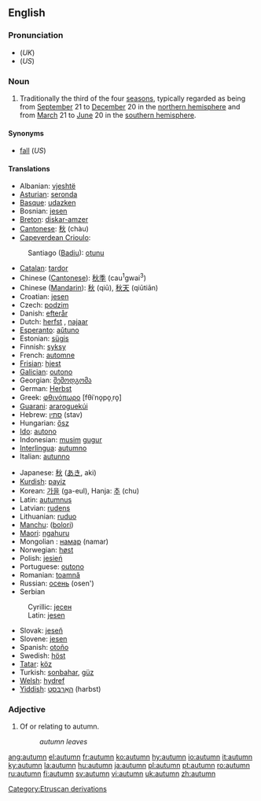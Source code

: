 ==English==

===Pronunciation===
*(''UK'') {{IPA|/ˈɒ.təm/}}
*(''US'') {{IPA|/ˈɑ.ɾə̆m/}}

===Noun===
{{en-noun}}

# Traditionally the third of the four [[season]]s, typically regarded as being from [[September]] 21 to [[December]] 20 in the [[northern hemisphere]] and from [[March]] 21 to [[June]] 20 in the [[southern hemisphere]].

====Synonyms====
*[[fall]] (''US'')

====Translations====
{{top}}
*Albanian: [[vjeshtë]]
*[[Asturian]]: [[seronda]] {{f}}
*[[Basque]]: [[udazken]]
*Bosnian: [[jesen#Bosnian|jesen]] {{f}}
*[[Breton]]: [[diskar-amzer]] {{m}}
*[[Cantonese]]: [[秋]] (chàu)
*[[Capeverdean Crioulo]]:
:Santiago ([[Badiu]]): [[otunu]]
*[[Catalan]]: [[tardor]] {{m}}
*Chinese ([[Cantonese]]): [[秋季]] (cau<sup>1</sup>gwai<sup>3</sup>)
*Chinese ([[Mandarin]]): [[秋]] (qiū), [[秋天]] (qiūtiān)
*Croatian: [[jesen]]
*Czech: [[podzim]] {{m}}
*Danish: [[efterår]]
*Dutch: [[herfst]] {{m}}, [[najaar]] {{n}}
*[[Esperanto]]: [[aŭtuno]]
*Estonian: [[sügis]]
*Finnish: [[syksy]]
*French: [[automne]] {{m}}
*[[Frisian]]: [[hjest]]
*[[Galician]]: [[outono]] {{m}}
*Georgian: [[შემოდგომა]]
*German: [[Herbst]] {{m}}
*Greek: [[φθινόπωρο]] [fθiˈno̞po̞ˌro̞] {{n}}
*[[Guarani]]: [[araroguekúi]]
*Hebrew: [[סתיו]] (stav)
*Hungarian: [[ősz]]
*[[Ido]]: [[autono]]
*Indonesian: [[musim]] [[gugur]]
*[[Interlingua]]: [[autumno]]
*Italian: [[autunno]] {{m}}
{{mid}}
*Japanese: [[秋]] ([[あき]], aki)
*[[Kurdish]]: [[payiz]] {{f}}
*Korean: [[가을]] (ga-eul), Hanja: [[추]] (chu)
*Latin: [[autumnus]] {{m}}
*Latvian: [[rudens]] {{m}}
*Lithuanian: [[ruduo]] {{m}}
*[[Manchu]]: ([[bolori]])
*[[Maori]]: [[ngahuru]]
*Mongolian : [[намар]] (namar)
*Norwegian: [[høst]] {{m}}
*Polish: [[jesień]] {{f}}
*Portuguese: [[outono]] {{m}}
*Romanian: [[toamnă]] {{f}}
*Russian: [[осень]] (osen')
*Serbian
:Cyrillic: [[јесен#Serbian|јесен]] {{f}}
:Latin: [[jesen#Serbian|jesen]] {{f}}
*Slovak: [[jeseň]] {{f}}
*Slovene: [[jesen]] {{f}}
*Spanish: [[otoño]] {{m}}
*Swedish: [[höst]]
*[[Tatar]]: [[köz]]
*Turkish: [[sonbahar]], [[güz]]
*[[Welsh]]: [[hydref]]
*[[Yiddish]]: [[האַרבּסט]] (harbst)
{{bottom}}

===Adjective===
{{en-adj|-}}

# Of or relating to autumn.
#:''autumn leaves''

[[Category:Etruscan derivations]]

[[ang:autumn]]
[[el:autumn]]
[[fr:autumn]]
[[ko:autumn]]
[[hy:autumn]]
[[io:autumn]]
[[it:autumn]]
[[ky:autumn]]
[[la:autumn]]
[[hu:autumn]]
[[ja:autumn]]
[[pl:autumn]]
[[pt:autumn]]
[[ro:autumn]]
[[ru:autumn]]
[[fi:autumn]]
[[sv:autumn]]
[[vi:autumn]]
[[uk:autumn]]
[[zh:autumn]]